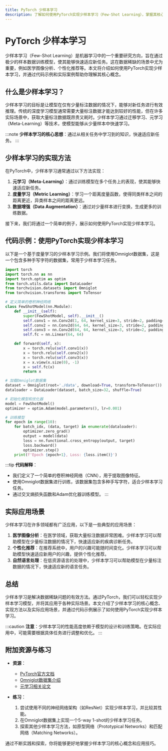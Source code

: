 ```yaml
---
title: PyTorch 少样本学习
description: 了解如何使用PyTorch实现少样本学习（Few-Shot Learning），掌握其核心概念、实现方法以及实际应用场景。
---
```


# PyTorch 少样本学习

少样本学习（Few-Shot Learning）是机器学习中的一个重要研究方向，旨在通过极少的样本数据训练模型，使其能够快速适应新任务。这在数据稀缺的场景中尤为重要，例如医学图像分析、个性化推荐等。本文将介绍如何使用PyTorch实现少样本学习，并通过代码示例和实际案例帮助你理解其核心概念。

## 什么是少样本学习？

少样本学习的目标是让模型在仅有少量标注数据的情况下，能够对新任务进行有效推理。传统的深度学习模型通常需要大量标注数据才能达到较好的性能，但在许多实际场景中，获取大量标注数据既昂贵又耗时。少样本学习通过迁移学习、元学习（Meta-Learning）等技术，使模型能够从少量样本中快速学习。

:::note
**少样本学习的核心思想**：通过从相关任务中学习到的知识，快速适应新任务。
:::

## 少样本学习的实现方法

在PyTorch中，少样本学习通常通过以下方法实现：

1. **元学习（Meta-Learning）**：通过训练模型在多个任务上的表现，使其能够快速适应新任务。
2. **度量学习（Metric Learning）**：学习一个距离度量函数，使得同类样本之间的距离更近，异类样本之间的距离更远。
3. **数据增强（Data Augmentation）**：通过对少量样本进行变换，生成更多的训练数据。

接下来，我们将通过一个简单的例子，展示如何使用PyTorch实现少样本学习。

## 代码示例：使用PyTorch实现少样本学习

以下是一个基于度量学习的少样本学习示例。我们将使用Omniglot数据集，这是一个包含多种手写字符的数据集，常用于少样本学习任务。

```python
import torch
import torch.nn as nn
import torch.optim as optim
from torch.utils.data import DataLoader
from torchvision.datasets import Omniglot
from torchvision.transforms import ToTensor

# 定义简单的卷积神经网络
class FewShotModel(nn.Module):
    def __init__(self):
        super(FewShotModel, self).__init__()
        self.conv1 = nn.Conv2d(1, 64, kernel_size=3, stride=2, padding=1)
        self.conv2 = nn.Conv2d(64, 64, kernel_size=3, stride=2, padding=1)
        self.conv3 = nn.Conv2d(64, 64, kernel_size=3, stride=2, padding=1)
        self.fc = nn.Linear(64, 64)

    def forward(self, x):
        x = torch.relu(self.conv1(x))
        x = torch.relu(self.conv2(x))
        x = torch.relu(self.conv3(x))
        x = x.view(x.size(0), -1)
        x = self.fc(x)
        return x

# 加载Omniglot数据集
dataset = Omniglot(root='./data', download=True, transform=ToTensor())
dataloader = DataLoader(dataset, batch_size=32, shuffle=True)

# 初始化模型和优化器
model = FewShotModel()
optimizer = optim.Adam(model.parameters(), lr=0.001)

# 训练模型
for epoch in range(10):
    for batch_idx, (data, target) in enumerate(dataloader):
        optimizer.zero_grad()
        output = model(data)
        loss = nn.functional.cross_entropy(output, target)
        loss.backward()
        optimizer.step()
    print(f'Epoch {epoch+1}, Loss: {loss.item()}')
```

:::tip
**代码解释**：
- 我们定义了一个简单的卷积神经网络（CNN），用于提取图像特征。
- 使用Omniglot数据集进行训练，该数据集包含多种手写字符，适合少样本学习任务。
- 通过交叉熵损失函数和Adam优化器训练模型。
:::

## 实际应用场景

少样本学习在许多领域都有广泛应用，以下是一些典型的应用场景：

1. **医学图像分析**：在医学领域，获取大量标注数据非常困难。少样本学习可以帮助模型在少量标注数据的情况下，快速适应新的疾病诊断任务。
2. **个性化推荐**：在推荐系统中，用户的兴趣可能随时间变化。少样本学习可以帮助模型快速适应新用户的兴趣，提供个性化推荐。
3. **自然语言处理**：在低资源语言的处理中，少样本学习可以帮助模型在少量标注数据的情况下，快速适应新的语言任务。

## 总结

少样本学习是解决数据稀缺问题的有效方法。通过PyTorch，我们可以轻松实现少样本学习模型，并将其应用于各种实际场景。本文介绍了少样本学习的核心概念、实现方法以及实际应用场景，并通过代码示例展示了如何使用PyTorch实现少样本学习。

:::caution
**注意**：少样本学习的性能高度依赖于模型的设计和训练策略。在实际应用中，可能需要根据具体任务进行调整和优化。
:::

## 附加资源与练习

- **资源**：
  - [PyTorch官方文档](https://pytorch.org/docs/stable/index.html)
  - [Omniglot数据集介绍](https://github.com/brendenlake/omniglot)
  - [元学习相关论文](https://arxiv.org/abs/2003.04839)

- **练习**：
  1. 尝试使用不同的神经网络架构（如ResNet）实现少样本学习，并比较其性能。
  2. 在Omniglot数据集上实现一个5-way 1-shot的少样本学习任务。
  3. 探索其他少样本学习方法，如原型网络（Prototypical Networks）和匹配网络（Matching Networks）。

通过不断实践和探索，你将能够更好地掌握少样本学习的核心概念和应用技巧。